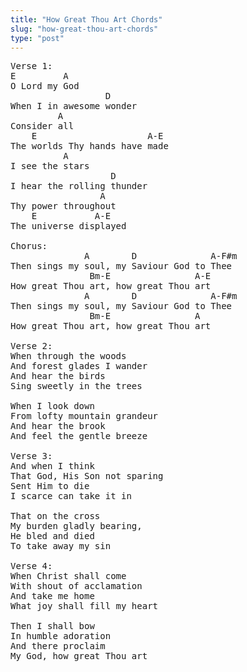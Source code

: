 ```yaml
---
title: "How Great Thou Art Chords"
slug: "how-great-thou-art-chords"
type: "post"
---
```


<pre>Verse 1:
E         A
O Lord my God      
                  D
When I in awesome wonder 
         A          
Consider all         
    E                     A-E 
The worlds Thy hands have made
          A  
I see the stars
                   D       
I hear the rolling thunder
                 A 
Thy power throughout
    E           A-E
The universe displayed

Chorus:
              A        D              A-F#m
Then sings my soul, my Saviour God to Thee
               Bm-E                A-E 
How great Thou art, how great Thou art
              A        D              A-F#m
Then sings my soul, my Saviour God to Thee
               Bm-E                A        
How great Thou art, how great Thou art

Verse 2:
When through the woods
And forest glades I wander
And hear the birds
Sing sweetly in the trees

When I look down
From lofty mountain grandeur
And hear the brook
And feel the gentle breeze

Verse 3:
And when I think
That God, His Son not sparing
Sent Him to die
I scarce can take it in

That on the cross
My burden gladly bearing,
He bled and died
To take away my sin  

Verse 4:
When Christ shall come
With shout of acclamation
And take me home
What joy shall fill my heart

Then I shall bow
In humble adoration
And there proclaim
My God, how great Thou art
</pre>